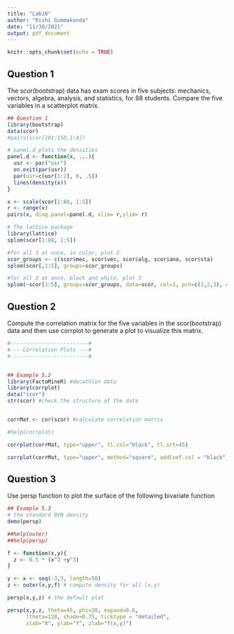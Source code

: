 ---
title: "Lab20"
author: "Rishi Gummakonda"
date: "11/30/2021"
output: pdf_document
---

```{r setup, include=FALSE}
knitr::opts_chunk$set(echo = TRUE)
```

## Question 1

The scor(bootstrap) data has exam scores in five subjects: mechanics, vectors, algebra, analysis, and
statistics, for 88 students. Compare the five variables in a scatterplot matrix.


```{r }
## Question 1
library(bootstrap)
data(scor)
#pairs(scor[101:150,1:4])

# panel.d plots the densities
panel.d <- function(x, ...){
  usr <- par("usr")
  on.exit(par(usr))
  par(usr=c(usr[1:2], 0, .5))
  lines(density(x))
}

x <- scale(scor[1:88, 1:5])
r <- range(x)
pairs(x, diag.panel=panel.d, xlim= r,ylim= r)

# The lattice package
library(lattice)
splom(scor[1:88, 1:5])

#for all 3 at once, in color, plot 2
scor_groups <- c(scor$mec, scor$vec, scor$alg, scor$ana, scor$sta)
splom(scor[,1:5], groups=scor_groups)

#for all 3 at once, black and white, plot 3
splom(~scor[1:5], groups=scor_groups, data=scor, col=1, pch=c(1,2,3), cex=c(.5, .5, .5))
```

## Question 2
Compute the correlation matrix for the five variables in the scor(bootstrap) data and then use corrplot
to generate a plot to visualize this matrix.

```{r}
#-------------------------#
#--- Correlation Plots ---#
#-------------------------#


## Example 5.2
library(FactoMineR) #decathlon data
library(corrplot)
data("scor")
str(scor) #check the structure of the data


corrMat <- cor(scor) #calculate correlation matrix

#help(corrplot)

corrplot(corrMat, type="upper", tl.col="black", tl.srt=45)

corrplot(corrMat, type="upper", method="square", addCoef.col = "black", diag=F)


```



## Question 3
Use persp function to plot the surface of the following bivariate function

```{r}

## Example 5.3
# the standard BVN density
demo(persp)

##help(outer)
##help(persp)

f <- function(x,y){
  z <- 0.5 * (x^2 +y^3)
}

y <- x <- seq(-3,3, length=50)
z <- outer(x,y,f) # compute density for all (x,y)

persp(x,y,z) # the default plot

persp(x,y,z, theta=45, phi=30, expand=0.6,
      ltheta=120, shade=0.75, ticktype = "detailed",
      xlab="X", ylab="Y", zlab="f(x,y)")

```

